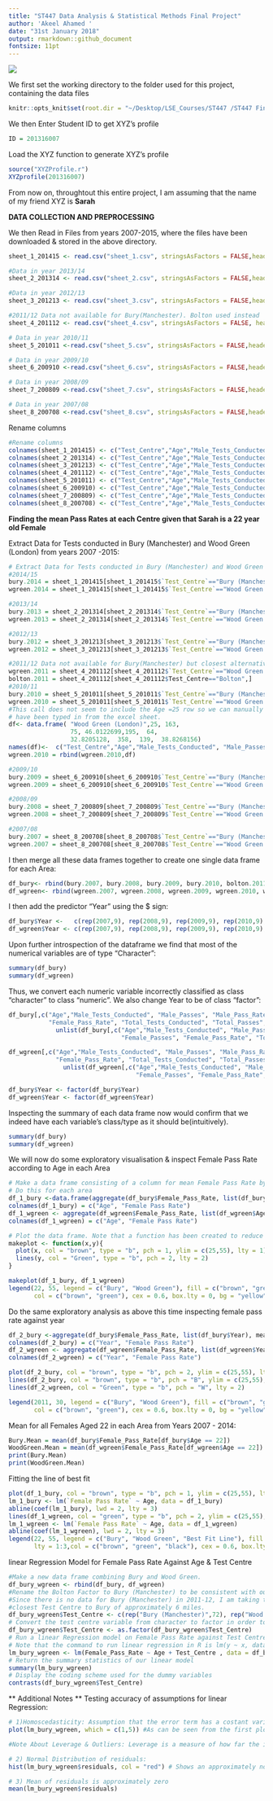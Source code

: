 ```yaml
---
title: "ST447 Data Analysis & Statistical Methods Final Project"
author: 'Akeel Ahamed '
date: "31st January 2018"
output: rmarkdown::github_document
fontsize: 11pt
---
```


![](https://surety1.com/wp/wp-content/uploads/2017/04/driving-school-surety-bond.jpg)


We first set the working directory to the folder used for this project, containing the data files
```r
knitr::opts_knit$set(root.dir = "~/Desktop/LSE_Courses/ST447 /ST447 Final Project/")
```

We then Enter Student ID to get XYZ's profile
```r
ID = 201316007
```

Load the XYZ function to generate XYZ's profile

```r
source("XYZProfile.r")
XYZprofile(201316007)
```

From now on, throughtout this entire project, I am assuming that the name of my friend XYZ is **Sarah**

**DATA COLLECTION AND PREPROCESSING**

We then Read in Files from years 2007-2015, where the files have been downloaded & stored in the above directory.
```r
sheet_1_201415 <- read.csv("sheet_1.csv", stringsAsFactors = FALSE,header = T )

#Data in year 2013/14
sheet_2_201314 <- read.csv("sheet_2.csv", stringsAsFactors = FALSE,header = T )

#Data in year 2012/13
sheet_3_201213 <- read.csv("sheet_3.csv", stringsAsFactors = FALSE,header = T )

#2011/12 Data not available for Bury(Manchester). Bolton used instead
sheet_4_201112 <- read.csv("sheet_4.csv", stringsAsFactors = FALSE, header = T)

# Data in year 2010/11
sheet_5_201011 <-read.csv("sheet_5.csv", stringsAsFactors = FALSE,header = T )

# Data in year 2009/10
sheet_6_200910 <-read.csv("sheet_6.csv", stringsAsFactors = FALSE,header = T )

# Data in year 2008/09
sheet_7_200809 <-read.csv("sheet_7.csv", stringsAsFactors = FALSE,header = T )

# Data in year 2007/08
sheet_8_200708 <-read.csv("sheet_8.csv", stringsAsFactors = FALSE,header = T )

```

Rename columns
```r
#Rename columns
colnames(sheet_1_201415) <- c("Test_Centre","Age","Male_Tests_Conducted", "Male_Passes", "Male_Pass_Rate","Female_Tests_Conducted", "Female_Passes", "Female_Pass_Rate", "Total_Tests_Conducted", "Total_Passes", "Pass_Rate")
colnames(sheet_2_201314) <- c("Test_Centre","Age","Male_Tests_Conducted", "Male_Passes", "Male_Pass_Rate","Female_Tests_Conducted", "Female_Passes", "Female_Pass_Rate", "Total_Tests_Conducted", "Total_Passes", "Pass_Rate")
colnames(sheet_3_201213) <- c("Test_Centre","Age","Male_Tests_Conducted", "Male_Passes", "Male_Pass_Rate","Female_Tests_Conducted", "Female_Passes", "Female_Pass_Rate", "Total_Tests_Conducted", "Total_Passes", "Pass_Rate")
colnames(sheet_4_201112) <- c("Test_Centre","Age","Male_Tests_Conducted", "Male_Passes", "Male_Pass_Rate","Female_Tests_Conducted", "Female_Passes", "Female_Pass_Rate", "Total_Tests_Conducted", "Total_Passes", "Pass_Rate")
colnames(sheet_5_201011) <- c("Test_Centre","Age","Male_Tests_Conducted", "Male_Passes", "Male_Pass_Rate","Female_Tests_Conducted", "Female_Passes", "Female_Pass_Rate", "Total_Tests_Conducted", "Total_Passes", "Pass_Rate")
colnames(sheet_6_200910) <- c("Test_Centre","Age","Male_Tests_Conducted", "Male_Passes", "Male_Pass_Rate","Female_Tests_Conducted", "Female_Passes", "Female_Pass_Rate", "Total_Tests_Conducted", "Total_Passes", "Pass_Rate")
colnames(sheet_7_200809) <- c("Test_Centre","Age","Male_Tests_Conducted", "Male_Passes", "Male_Pass_Rate","Female_Tests_Conducted", "Female_Passes", "Female_Pass_Rate", "Total_Tests_Conducted", "Total_Passes", "Pass_Rate")
colnames(sheet_8_200708) <- c("Test_Centre","Age","Male_Tests_Conducted", "Male_Passes", "Male_Pass_Rate","Female_Tests_Conducted", "Female_Passes", "Female_Pass_Rate", "Total_Tests_Conducted", "Total_Passes", "Pass_Rate")

```


**Finding the mean Pass Rates at each Centre given that Sarah is a 22 year old Female**

Extract Data for Tests conducted in Bury (Manchester) and Wood Green (London) from years 2007 -2015:
```r
# Extract Data for Tests conducted in Bury (Manchester) and Wood Green (London) from years 2007 -2015:
#2014/15
bury.2014 = sheet_1_201415[sheet_1_201415$`Test_Centre`=="Bury (Manchester)" , ] 
wgreen.2014 = sheet_1_201415[sheet_1_201415$`Test_Centre`=="Wood Green (London)" ,] 

#2013/14
bury.2013 = sheet_2_201314[sheet_2_201314$`Test_Centre`=="Bury (Manchester)",] 
wgreen.2013 = sheet_2_201314[sheet_2_201314$`Test_Centre`=="Wood Green (London)" ,] 

#2012/13
bury.2012 = sheet_3_201213[sheet_3_201213$`Test_Centre`=="Bury (Manchester)" ,] 
wgreen.2012 = sheet_3_201213[sheet_3_201213$`Test_Centre`=="Wood Green (London)" ,] 

#2011/12 Data not available for Bury(Manchester) but closest alternative at Bolton taken:
wgreen.2011 = sheet_4_201112[sheet_4_201112$`Test_Centre`=="Wood Green (London)" ,] 
bolton.2011 = sheet_4_201112[sheet_4_201112$Test_Centre=="Bolton",]
#2010/11
bury.2010 = sheet_5_201011[sheet_5_201011$`Test_Centre`=="Bury (Manchester)",] 
wgreen.2010 = sheet_5_201011[sheet_5_201011$`Test_Centre`=="Wood Green (London)",] 
#This call does not seem to include the Age =25 row so we can manually add it using rbind(). Note that the values 
# have been typed in from the excel sheet.
df<- data.frame( "Wood Green (London)",25, 163, 
                 75, 46.0122699,195,  64,
                 32.8205128,  358,  139,  38.8268156)
names(df)<-  c("Test_Centre","Age","Male_Tests_Conducted", "Male_Passes", "Male_Pass_Rate","Female_Tests_Conducted", "Female_Passes", "Female_Pass_Rate", "Total_Tests_Conducted", "Total_Passes", "Pass_Rate")
wgreen.2010 = rbind(wgreen.2010,df)

#2009/10
bury.2009 = sheet_6_200910[sheet_6_200910$`Test_Centre`=="Bury (Manchester)" ,] 
wgreen.2009 = sheet_6_200910[sheet_6_200910$`Test_Centre`=="Wood Green (London)" ,] 

#2008/09
bury.2008 = sheet_7_200809[sheet_7_200809$`Test_Centre`=="Bury (Manchester)",] 
wgreen.2008 = sheet_7_200809[sheet_7_200809$`Test_Centre`=="Wood Green (London)",] 

#2007/08
bury.2007 = sheet_8_200708[sheet_8_200708$`Test_Centre`=="Bury (Manchester)",] 
wgreen.2007 = sheet_8_200708[sheet_8_200708$`Test_Centre`=="Wood Green (London)",] 
```

I then merge all these data frames together to create one single data frame for each Area:
```r
df_bury<- rbind(bury.2007, bury.2008, bury.2009, bury.2010, bolton.2011, bury.2012, bury.2013, bury.2014)
df_wgreen<- rbind(wgreen.2007, wgreen.2008, wgreen.2009, wgreen.2010, wgreen.2011, wgreen.2012, wgreen.2013, wgreen.2014)
```

I then add the predictor "Year" using the $ sign:
```r
df_bury$Year <-   c(rep(2007,9), rep(2008,9), rep(2009,9), rep(2010,9), rep(2011,9), rep(2012,9), rep(2013,9), rep(2014,9))
df_wgreen$Year <- c(rep(2007,9), rep(2008,9), rep(2009,9), rep(2010,9), rep(2011,9), rep(2012,9), rep(2013,9), rep(2014,9))
```

Upon further introspection of the dataframe we find that most of the numerical variables are of type "Character":
```r
summary(df_bury)
summary(df_wgreen)
```

Thus, we convert each numeric variable incorrectly classified as class "character" to class "numeric". We also change Year to be of class "factor":
```r
df_bury[,c("Age","Male_Tests_Conducted", "Male_Passes", "Male_Pass_Rate","Female_Tests_Conducted", "Female_Passes", 
           "Female_Pass_Rate", "Total_Tests_Conducted", "Total_Passes", "Pass_Rate")] <- as.numeric( 
             unlist(df_bury[,c("Age","Male_Tests_Conducted", "Male_Passes", "Male_Pass_Rate","Female_Tests_Conducted", 
                               "Female_Passes", "Female_Pass_Rate", "Total_Tests_Conducted", "Total_Passes", "Pass_Rate")])) 

df_wgreen[,c("Age","Male_Tests_Conducted", "Male_Passes", "Male_Pass_Rate","Female_Tests_Conducted", "Female_Passes", 
             "Female_Pass_Rate", "Total_Tests_Conducted", "Total_Passes", "Pass_Rate")] <- as.numeric( 
               unlist(df_wgreen[,c("Age","Male_Tests_Conducted", "Male_Passes", "Male_Pass_Rate","Female_Tests_Conducted", 
                                   "Female_Passes", "Female_Pass_Rate", "Total_Tests_Conducted", "Total_Passes", "Pass_Rate")])) 

df_bury$Year <- factor(df_bury$Year)
df_wgreen$Year <- factor(df_wgreen$Year)
```

Inspecting the summary of each data frame now would confirm that we indeed have each variable's class/type as it should be(intuitively).
```r
summary(df_bury)
summary(df_wgreen)
```


We will now do some exploratory visualisation & inspect Female Pass Rate according to Age in each Area
```r
# Make a data frame consisting of a column for mean Female Pass Rate by Age and another for Age
# Do this for each area
df_1_bury <-data.frame(aggregate(df_bury$Female_Pass_Rate, list(df_bury$Age), mean))
colnames(df_1_bury) = c("Age", "Female Pass Rate")
df_1_wgreen <- aggregate(df_wgreen$Female_Pass_Rate, list(df_wgreen$Age), mean)
colnames(df_1_wgreen) = c("Age", "Female Pass Rate")

# Plot the data frame. Note that a function has been created to reduce replication of typing code
makeplot <- function(x,y){
  plot(x, col = "brown", type = "b", pch = 1, ylim = c(25,55), lty = 1)
  lines(y, col = "Green", type = "b", pch = 2, lty = 2)
}

makeplot(df_1_bury, df_1_wgreen)
legend(22, 55, legend = c("Bury", "Wood Green"), fill = c("brown", "green"), lty = 1:2,
       col = c("brown", "green"), cex = 0.6, box.lty = 0, bg = "yellow", text.font = 4)
```


Do the same exploratory analysis as above this time inspecting female pass rate against year
```r
df_2_bury <-aggregate(df_bury$Female_Pass_Rate, list(df_bury$Year), mean)
colnames(df_2_bury) = c("Year", "Female Pass Rate")
df_2_wgreen <- aggregate(df_wgreen$Female_Pass_Rate, list(df_wgreen$Year), mean)
colnames(df_2_wgreen) = c("Year", "Female Pass Rate")

plot(df_2_bury, col = "brown", type = "b", pch = 2, ylim = c(25,55), lty = 2)
lines(df_2_bury, col = "brown", type = "b", pch = "B", ylim = c(25,55), lty = 2)
lines(df_2_wgreen, col = "Green", type = "b", pch = "W", lty = 2)

legend(2011, 30, legend = c("Bury", "Wood Green"), fill = c("brown", "green"), lty = 2,
       col = c("brown", "green"), cex = 0.6, box.lty = 0, bg = "yellow", text.font = 4)
```

Mean for all Females Aged 22 in each Area from Years 2007 - 2014:
```r
Bury.Mean = mean(df_bury$Female_Pass_Rate[df_bury$Age == 22])
WoodGreen.Mean = mean(df_wgreen$Female_Pass_Rate[df_wgreen$Age == 22])
print(Bury.Mean)
print(WoodGreen.Mean)
```


Fitting the line of best fit 
```r
plot(df_1_bury, col = "brown", type = "b", pch = 1, ylim = c(25,55), lty = 1)
lm_1_bury <- lm(`Female Pass Rate` ~ Age, data = df_1_bury)
abline(coef(lm_1_bury), lwd = 2, lty = 3)
lines(df_1_wgreen, col = "green", type = "b", pch = 2, ylim = c(25,55), lty = 2)
lm_1_wgreen <- lm(`Female Pass Rate` ~ Age, data = df_1_wgreen)
abline(coef(lm_1_wgreen), lwd = 2, lty = 3)
legend(22, 55, legend = c("Bury", "Wood Green", "Best Fit Line"), fill = c("brown", "green", "black"),
       lty = 1:3,col = c("brown", "green", "black"), cex = 0.6, box.lty = 0, bg = "yellow", text.font = 4)

```




linear Regression Model for Female Pass Rate Against Age & Test Centre
```r
#Make a new data frame combining Bury and Wood Green. 
df_bury_wgreen <- rbind(df_bury, df_wgreen)
#Rename the Bolton Factor to Bury (Manchester) to be consistent with our initial assumption -	
#Since there is no data for Bury (Manchester) in 2011-12, I am taking the data for Bolton, which is the next 
#closest Test Centre to Bury of approximately 6 miles.  
df_bury_wgreen$Test_Centre <- c(rep("Bury (Manchester)",72), rep("Wood Green (London)", 72))
# Convert the test centre variable from character to factor in order to display contrasts (shown below)
df_bury_wgreen$Test_Centre <- as.factor(df_bury_wgreen$Test_Centre)
# Run a linear Regression model on Female Pass Rate against Test Centre and Age from the df_bury_wgreen dataset.
# Note that the command to run linear regression in R is lm(y ~ x, data = ) where lm stands for linear model.
lm_bury_wgreen <- lm(Female_Pass_Rate ~ Age + Test_Centre , data = df_bury_wgreen)
# Return the summary statistics of our linear model
summary(lm_bury_wgreen)
# Display the coding scheme used for the dummy variables
contrasts(df_bury_wgreen$Test_Centre)
```


** Additional Notes **
Testing accuracy of assumptions for linear Regression:
```r
# 1)Homoscedasticity: Assumption that the error term has a costant variance. If the variance is not constant(heteroscedastic), then a plot of the residuals against fitted values (Dependent variabe) will reveal a **funnel** shape. Otherwise, the relationship will be flat:
plot(lm_bury_wgreen, which = c(1,5)) #As can be seen from the first plot, the relationship between the residuals and fitted values are almost flat, indicating homoscedasticity. 

#Note About Leverage & Outliers: Leverage is a measure of how far the independent variable values (x) are from the other values. A threshold to judge if an observation has a high leverage is if its value is greater than (p+1)/n where p is the number of predictors & n the number of observations. In our model this value would be (2 + 1)/144 approximately = 0.02 . From the second diagram in the plot function, it is visible that there are many observations with a leverage greater than .02.

# 2) Normal Distribution of residuals:
hist(lm_bury_wgreen$residuals, col = "red") # Shows an approximately normal distribution

# 3) Mean of residuals is approximately zero
mean(lm_bury_wgreen$residuals)
```
